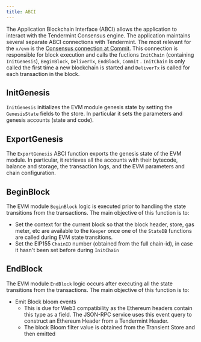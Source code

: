 ```yaml
---
title: ABCI
---
```


The Application Blockchain Interface (ABCI) allows the application to interact with the Tendermint Consensus engine. The application maintains several separate ABCI connections with Tendermint. The most relevant for the  `x/evm` is the [Consensus connection at Commit](https://docs.tendermint.com/v0.35/spec/abci/apps.html#consensus-connection). This connection is responsible for block execution and calls the fuctions `InitChain` (containing `InitGenesis`), `BeginBlock`, `DeliverTx`, `EndBlock`, `Commit` . `InitChain` is only called the first time a new blockchain is started and `DeliverTx` is called for each transaction in the block.

## InitGenesis

`InitGenesis` initializes the EVM module genesis state by setting the `GenesisState` fields to the store. In particular it sets the parameters and genesis accounts (state and code).

## ExportGenesis

The `ExportGenesis` ABCI function exports the genesis state of the EVM module. In particular, it retrieves all the accounts with their bytecode, balance and storage, the transaction logs, and the EVM parameters and chain configuration.

## BeginBlock

The EVM module `BeginBlock` logic is executed prior to handling the state transitions from the transactions. The main objective of this function is to:

- Set the context for the current block so that the block header, store, gas meter, etc are available to the `Keeper` once one of the `StateDB` functions are called during EVM state transitions.
- Set the EIP155 `ChainID` number (obtained from the full chain-id), in case it hasn't been set before during `InitChain`

## EndBlock

The EVM module `EndBlock` logic occurs after executing all the state transitions from the transactions. The main objective of this function is to:

- Emit Block bloom events
    - This is due for Web3 compatibility as the Ethereum headers contain this type as a field. The JSON-RPC service uses this event query to construct an Ethereum Header from a Tendermint Header.
    - The block Bloom filter value is obtained from the Transient Store and then emitted
